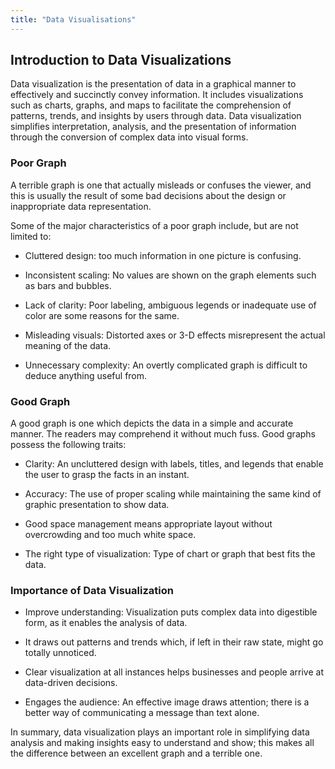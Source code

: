 ```yaml
---
title: "Data Visualisations"
---
```


## Introduction to Data Visualizations

Data visualization is the presentation of data in a graphical manner to effectively and succinctly convey information. It includes visualizations such as charts, graphs, and maps to facilitate the comprehension of patterns, trends, and insights by users through data. Data visualization simplifies interpretation, analysis, and the presentation of information through the conversion of complex data into visual forms.

### Poor Graph

A terrible graph is one that actually misleads or confuses the viewer, and this is usually the result of some bad decisions about the design or inappropriate data representation.

Some of the major characteristics of a poor graph include, but are not limited to:

-   Cluttered design: too much information in one picture is confusing.

-   Inconsistent scaling: No values are shown on the graph elements such as bars and bubbles.

-   Lack of clarity: Poor labeling, ambiguous legends or inadequate use of color are some reasons for the same.

-   Misleading visuals: Distorted axes or 3-D effects misrepresent the actual meaning of the data.

-   Unnecessary complexity: An overtly complicated graph is difficult to deduce anything useful from.

### Good Graph

A good graph is one which depicts the data in a simple and accurate manner. The readers may comprehend it without much fuss. Good graphs possess the following traits:

-   Clarity: An uncluttered design with labels, titles, and legends that enable the user to grasp the facts in an instant.

-   Accuracy: The use of proper scaling while maintaining the same kind of graphic presentation to show data.

-   Good space management means appropriate layout without overcrowding and too much white space.

-   The right type of visualization: Type of chart or graph that best fits the data.

### Importance of Data Visualization

-   Improve understanding: Visualization puts complex data into digestible form, as it enables the analysis of data.

-   It draws out patterns and trends which, if left in their raw state, might go totally unnoticed.

-   Clear visualization at all instances helps businesses and people arrive at data-driven decisions.

-   Engages the audience: An effective image draws attention; there is a better way of communicating a message than text alone.

In summary, data visualization plays an important role in simplifying data analysis and making insights easy to understand and show; this makes all the difference between an excellent graph and a terrible one.
